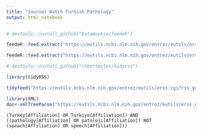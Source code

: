 ```yaml
---
title: "Journal Watch Turkish Pathology"
output: html_notebook
---
```


```r
# devtools::install_github("DataWookie/feedeR")
```

```r
feedeR::feed.extract("https://eutils.ncbi.nlm.nih.gov/entrez/eutils/erss.cgi?rss_guid=1HYeX0emtvYeH07Mqw1L8m5Jh7WRaCuxveqHcC92Y5HdAWBs6R")
```



```r
feedeR::feed.extract("https://eutils.ncbi.nlm.nih.gov/entrez/eutils/erss.cgi?rss_guid=1HYeX0emtvYeH07Mqw1L8m5Jh7WRaCuxveqHcC92Y5HdAWBs6R")
```

```r
# devtools::install_github("robertmyles/tidyrss")
```

```r
library(tidyRSS)

tidyfeed("https://eutils.ncbi.nlm.nih.gov/entrez/eutils/erss.cgi?rss_guid=1HYeX0emtvYeH07Mqw1L8m5Jh7WRaCuxveqHcC92Y5HdAWBs6R")
```



```r
library(XML)
doc<-xmlTreeParse("https://eutils.ncbi.nlm.nih.gov/entrez/eutils/erss.cgi?rss_guid=1HYeX0emtvYeH07Mqw1L8m5Jh7WRaCuxveqHcC92Y5HdAWBs6R")
```


```
(Turkey[Affiliation] OR Turkiye[Affiliation]) AND ((pathology[Affiliation] OR patoloji[Affiliation]) NOT (speach[Affiliation] OR speech[Affiliation]))
```





